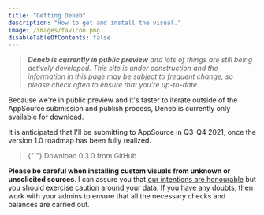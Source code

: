 ```yaml
---
title: "Getting Deneb"
description: "How to get and install the visual."
image: /images/favicon.png
disableTableOfContents: false
---
```



> _**Deneb is currently in public preview** and lots of things are still being actively developed. This site is under construction and the information in this page may be subject to frequent change, so please check often to ensure that you're up-to-date._

Because we're in public preview and it's faster to iterate outside of the AppSource submission and publish process, Deneb is currently only available for download.

It is anticipated that I'll be submitting to AppSource in Q3-Q4 2021, once the version 1.0 roadmap has been fully realized.

<blockquote>
    <p>
        {" "}
        <OutboundLink href="https://github.com/deneb-viz/deneb/releases/download/0.3.0.86-beta/deneb.0.3.0.86-beta.pbiviz">
            Download 0.3.0
        </OutboundLink> from GitHub
    </p>
</blockquote>

**Please be careful when installing custom visuals from unknown or unsolicited sources**. I can assure you that [our intentions are honourable](/privacy-policy) but you should exercise caution around your data. If you have any doubts, then work with your admins to ensure that all the necessary checks and balances are carried out.
